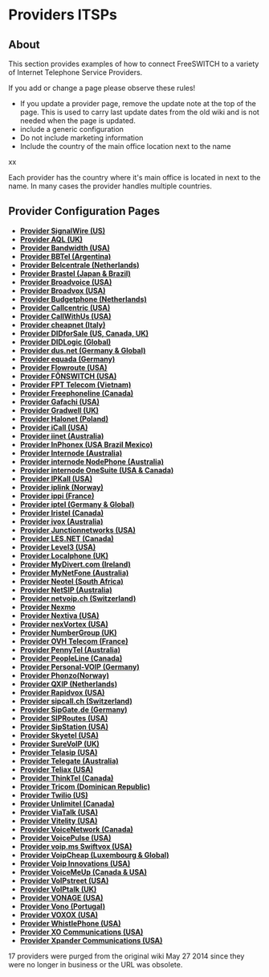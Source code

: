 
# Providers ITSPs 

 

## About

This section provides examples of how to connect FreeSWITCH to a variety of Internet Telephone Service Providers.

If you add or change a page please observe these rules!

* If you update a provider page, remove the update note at the top of the page. This is used to carry last update dates from the old wiki and is not needed when the page is updated.
* include a generic configuration
* Do not include marketing information
* Include the country of the main office location next to the name

xx

Each provider has the country where it's main office is located in next to the name. In many cases the provider handles multiple countries.

## Provider Configuration Pages

* **[Provider SignalWire (US)](./20709712.mdx#-freeswitch--provider-signalwire-us-)**
* **[Provider AQL (UK)](./2883627.mdx#aqlcomhttpaqlcom)**
* **[Provider Bandwidth (USA)](./2883631.mdx#bandwidthcomhttpbandwidthcom)**
* **[Provider BBTel (Argentina)](./2883633.mdx#bbtelnet-argentina)**
* **[Provider Belcentrale (Netherlands)](./2883643.mdx#belcentralenlhttpbelcentralenl)**
* **[Provider Brastel (Japan & Brazil)](./2883645.mdx#brastelcomhttpbrastelcom)**
* **[Provider Broadvoice (USA)](./2883657.mdx#dns-srv-and-broadvoice)**
* **[Provider Broadvox (USA)](./2883699.mdx#srv-records)**
* **[Provider Budgetphone (Netherlands)](./2883666.mdx#budgetphonenlhttpwwwbudgetphonenl)**
* **[Provider Callcentric (USA)](./2883670.mdx#-freeswitch--provider-callcentric-usa-)**
* **[Provider CallWithUs (USA)](./2883680.mdx#callwithuscomhttpcallwithuscom)**
* **[Provider cheapnet (Italy)](./2883682.mdx#cheapnetithttpcheapnetit)**
* **[Provider DIDforSale (US, Canada, UK)](./2883684.mdx#didforsalecomhttpdidforsalecom)**
* **[Provider DIDLogic (Global)](./2883686.mdx#didlogiccomhttpdidlogiccom)**
* **[Provider dus.net (Germany & Global)](./2883688.mdx#dusnethttpwwwdusnet)**
* **[Provider equada (Germany)](./10289417.mdx#about)**
* **[Provider Flowroute (USA)](./2883692.mdx#flowroutecomhttpflowroutecom)**
* **[Provider FŌNSWITCH (USA)](./2883695.mdx#-freeswitch--provider-fnswitch-usa-)**
* **[Provider FPT Telecom (Vietnam)](./5046346.mdx#-freeswitch--provider-fpt-telecom-vietnam-)**
* **[Provider Freephoneline (Canada)](./2883697.mdx#dialplan-setup)**
* **[Provider Gafachi (USA)](./2883707.mdx#gafachicomhttpgafachicom)**
* **[Provider Gradwell (UK)](./2883709.mdx#gradwellcomhttpgradwellcom)**
* **[Provider Halonet (Poland)](./2883711.mdx#halonetplhttphalonetpl)**
* **[Provider iCall (USA)](./2883713.mdx#icallcomhttpicallcom)**
* **[Provider iinet (Australia)](./2883717.mdx#warning)**
* **[Provider InPhonex (USA Brazil Mexico)](./2883719.mdx#inphonexcomhttpinphonexcom)**
* **[Provider Internode (Australia)](./2883721.mdx#internodeonnethttpinternodeonnet)**
* **[Provider internode NodePhone (Australia)](./2883814.mdx#internodeonnethttpinternodeonnet)**
* **[Provider internode OneSuite (USA & Canada)](./2883819.mdx#onesuitecomhttpwwwonesuitecom)**
* **[Provider IPKall (USA)](./2883723.mdx#ipkallcomhttpipkallcom)**
* **[Provider iplink (Norway)](./2883725.mdx#iplinkcomhttpiplinkcom)**
* **[Provider ippi (France)](./2883729.mdx#ippicomhttpippicom)**
* **[Provider iptel (Germany & Global)](./2883727.mdx#iptelorghttpiptelorg)**
* **[Provider Iristel (Canada)](./2883733.mdx#iristelcomhttpiristelcom)**
* **[Provider ivox (Australia)](./2883735.mdx#for-outbound-calls-to-work)**
* **[Provider Junctionnetworks (USA)](./2883740.mdx#-freeswitch--provider-junctionnetworks-usa-)**
* **[Provider LES.NET (Canada)](./2883742.mdx#lesnethttplesnet)**
* **[Provider Level3 (USA)](./2883744.mdx#level3comhttplevel3com)**
* **[Provider Localphone (UK)](./2883746.mdx#-freeswitch--provider-localphone-uk-)**
* **[Provider MyDivert.com (Ireland)](./2883779.mdx#mydivertcomhttpwwwmydivertcom)**
* **[Provider MyNetFone (Australia)](./2883782.mdx#references)**
* **[Provider Neotel (South Africa)](./2883786.mdx#domain-ip)**
* **[Provider NetSIP (Australia)](./2883810.mdx#comments)**
* **[Provider netvoip.ch (Switzerland)](./2883812.mdx#inbound-calling)**
* **[Provider Nexmo](./Provider-Nexmo_6587737.mdx#notes)**
* **[Provider Nextiva (USA)](./2883800.mdx#troubleshooting-)**
* **[Provider nexVortex (USA)](./2883808.mdx#nexvortexcomhttpnexvortexcom)**
* **[Provider NumberGroup (UK)](./2883816.mdx#-freeswitch--provider-numbergroup-uk-)**
* **[Provider OVH Telecom (France)](./2883821.mdx#-freeswitch--provider-ovh-telecom-france-)**
* **[Provider PennyTel (Australia)](./2883823.mdx#-freeswitch--provider-pennytel-australia-)**
* **[Provider PeopleLine (Canada)](./2883827.mdx#-freeswitch--provider-peopleline-canada-)**
* **[Provider Personal-VOIP (Germany)](./2883829.mdx#-freeswitch--provider-personal-voip-germany-)**
* **[Provider Phonzo(Norway)](./2883831.mdx#-freeswitch--provider-phonzonorway-)**
* **[Provider QXIP (Netherlands)](./2883833.mdx#sample-gateway)**
* **[Provider Rapidvox (USA)](./2883835.mdx#-freeswitch--provider-rapidvox-usa-)**
* **[Provider sipcall.ch (Switzerland)](./2883838.mdx#wwwsipcallchhttpwwwsipcallch)**
* **[Provider SipGate.de (Germany)](./2883840.mdx#wwwsipgatedehttpwwwsipgatede)**
* **[Provider SIPRoutes (USA)](./2883847.mdx#-freeswitch--provider-siproutes-usa-)**
* **[Provider SipStation (USA)](./2883850.mdx#-freeswitch--provider-sipstation-usa-)**
* **[Provider Skyetel (USA)](./39419968.mdx#-or)**
* **[Provider SureVoIP (UK)](./2883852.mdx#-freeswitch--provider-surevoip-uk-)**
* **[Provider Telasip (USA)](./2883856.mdx#-freeswitch--provider-telasip-usa-)**
* **[Provider Telegate (Australia)](./2883905.mdx#-freeswitch--provider-telegate-australia-)**
* **[Provider Teliax (USA)](./2883854.mdx#-freeswitch--provider-teliax-usa-)**
* **[Provider ThinkTel (Canada)](./2883860.mdx#-freeswitch--provider-thinktel-canada-)**
* **[Provider Tricom (Dominican Republic)](./2883862.mdx#wwwtricomnethttpwwwtricomnet)**
* **[Provider Twilio (US)](./2883943.mdx#-freeswitch--provider-twilio-us-)**
* **[Provider Unlimitel (Canada)](./2883864.mdx#-freeswitch--provider-unlimitel-canada-)**
* **[Provider ViaTalk (USA)](./2883866.mdx#-freeswitch--provider-viatalk-usa-)**
* **[Provider Vitelity (USA)](./2883868.mdx#notes)**
* **[Provider VoiceNetwork (Canada)](./2883878.mdx#-freeswitch--provider-voicenetwork-canada-)**
* **[Provider VoicePulse (USA)](./2883880.mdx#voicepulse-warning)**
* **[Provider voip.ms Swiftvox (USA)](./2883894.mdx#config)**
* **[Provider VoipCheap (Luxembourg & Global)](./2883885.mdx#about-voipcheap)**
* **[Provider Voip Innovations (USA)](./2883882.mdx#inbound-calling)**
* **[Provider VoiceMeUp (Canada & USA)](./2883874.mdx#comments)**
* **[Provider VoIPstreet (USA)](./2883887.mdx#voipstreetcomhttpvoipstreetcom)**
* **[Provider VoIPtalk (UK)](./2883890.mdx#-freeswitch--provider-voiptalk-uk-)**
* **[Provider VONAGE (USA)](./2883896.mdx#-freeswitch--provider-vonage-usa-)**
* **[Provider Vono (Portugal)](./2883898.mdx#-freeswitch--provider-vono-portugal-)**
* **[Provider VOXOX (USA)](./2883858.mdx#-freeswitch--provider-voxox-usa-)**
* **[Provider WhistlePhone (USA)](./2883900.mdx#-freeswitch--provider-whistlephone-usa-)**
* **[Provider XO Communications (USA)](./3966198.mdx#-freeswitch--provider-xo-communications-usa-)**
* **[Provider Xpander Communications (USA)](./2883902.mdx#-freeswitch--provider-xpander-communications-usa-)**

17 providers were purged from the original wiki May 27 2014 since they were no longer in business or the URL was obsolete.


